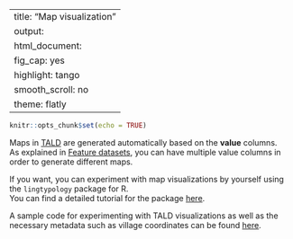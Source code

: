 
---
title: "Map visualization"
output:
  html_document:
    fig_cap: yes
    highlight: tango
    smooth_scroll: no
    theme: flatly
---

```r
knitr::opts_chunk$set(echo = TRUE)
```

Maps in [TALD](http://lingconlab.ru/dagatlas/) are generated automatically based on the **value** columns. <br>
As explained in [Feature datasets](datasets.html), you can have multiple value columns in order to generate different maps. 

If you want, you can experiment with map visualizations by yourself using the `lingtypology` package for R. <br>
You can find a detailed tutorial for the package [here](https://ropensci.github.io/lingtypology/).

A sample code for experimenting with TALD visualizations as well as the necessary metadata such as village coordinates can be found [here](map_tutorial/).
